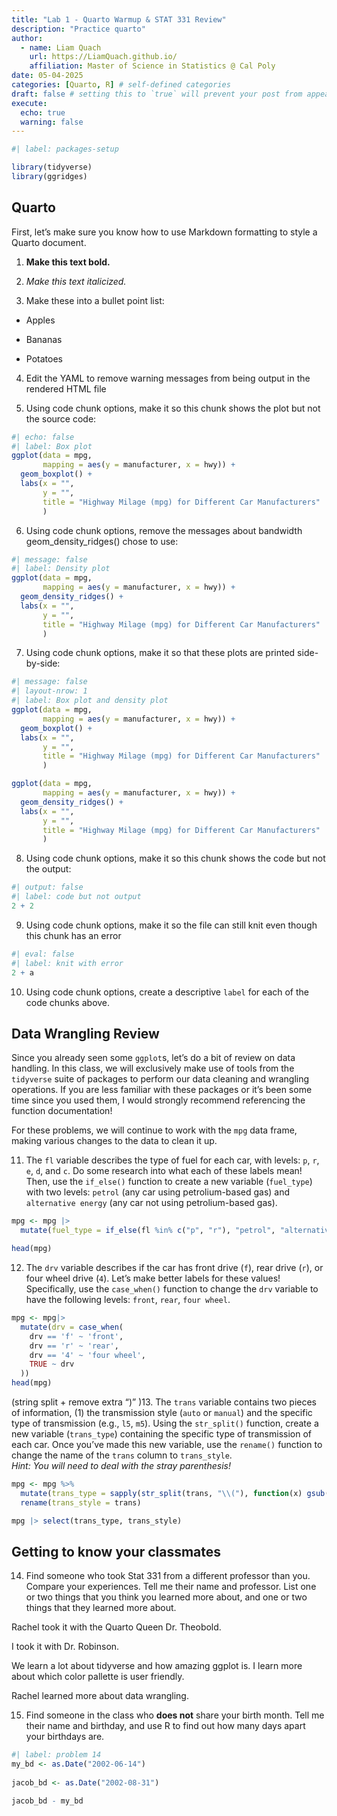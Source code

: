 ```yaml
---
title: "Lab 1 - Quarto Warmup & STAT 331 Review"
description: "Practice quarto"
author:
  - name: Liam Quach
    url: https://LiamQuach.github.io/
    affiliation: Master of Science in Statistics @ Cal Poly
date: 05-04-2025
categories: [Quarto, R] # self-defined categories
draft: false # setting this to `true` will prevent your post from appearing on your listing page until you're ready!
execute: 
  echo: true
  warning: false
---
```


```r
#| label: packages-setup

library(tidyverse)
library(ggridges)
```

## Quarto

First, let's make sure you know how to use Markdown formatting to style a Quarto
document.

1.  **Make this text bold.**

2.  *Make this text italicized.*

3.  Make these into a bullet point list:

-   Apples

-   Bananas

-   Potatoes

4.  Edit the YAML to remove warning messages from being output in the rendered
HTML file

5. Using code chunk options, make it so this chunk shows the plot but not the source code:

```r
#| echo: false
#| label: Box plot
ggplot(data = mpg, 
       mapping = aes(y = manufacturer, x = hwy)) + 
  geom_boxplot() +
  labs(x = "",
       y = "", 
       title = "Highway Milage (mpg) for Different Car Manufacturers"
       )
```

6. Using code chunk options, remove the messages about bandwidth geom_density_ridges() chose to use:

```r
#| message: false
#| label: Density plot
ggplot(data = mpg, 
       mapping = aes(y = manufacturer, x = hwy)) + 
  geom_density_ridges() +
  labs(x = "",
       y = "", 
       title = "Highway Milage (mpg) for Different Car Manufacturers"
       )
```

7. Using code chunk options, make it so that these plots are printed side-by-side:

```r
#| message: false
#| layout-nrow: 1
#| label: Box plot and density plot
ggplot(data = mpg, 
       mapping = aes(y = manufacturer, x = hwy)) + 
  geom_boxplot() +
  labs(x = "",
       y = "", 
       title = "Highway Milage (mpg) for Different Car Manufacturers"
       )

ggplot(data = mpg, 
       mapping = aes(y = manufacturer, x = hwy)) + 
  geom_density_ridges() +
  labs(x = "",
       y = "", 
       title = "Highway Milage (mpg) for Different Car Manufacturers"
       )
```

8. Using code chunk options, make it so this chunk shows the code but not the output:

```r
#| output: false
#| label: code but not output
2 + 2
```

9. Using code chunk options, make it so the file can still knit even though this chunk has an error

```r
#| eval: false
#| label: knit with error
2 + a
```

10. Using code chunk options, create a descriptive `label` for each of the code
chunks above.

## Data Wrangling Review

Since you already seen some `ggplot`s, let's do a bit of review on data 
handling. In this class, we will exclusively make use of tools from the 
`tidyverse` suite of packages to perform our data cleaning and wrangling
operations. If you are less familiar with these packages or it's been some time
since you used them, I would strongly recommend referencing the function 
documentation!  

For these problems, we will continue to work with the `mpg` data frame, making
various changes to the data to clean it up. 

11. The `fl` variable describes the type of fuel for each car, with levels: `p`, 
`r`, `e`, `d`, and `c`. Do some research into what each of these labels mean! 
Then, use the `if_else()` function to create a new variable (`fuel_type`) with
two levels: `petrol` (any car using petrolium-based gas) and 
`alternative energy` (any car not using petrolium-based gas). 

```r
mpg <- mpg |> 
  mutate(fuel_type = if_else(fl %in% c("p", "r"), "petrol", "alternative energy"))

head(mpg)
```

12. The `drv` variable describes if the car has front drive (`f`), rear drive
(`r`), or four wheel drive (`4`). Let's make better labels for these values! 
Specifically, use the `case_when()` function to change the `drv` variable to have
the following levels: `front`, `rear`, `four wheel`. 

```r
mpg <- mpg|> 
  mutate(drv = case_when(
    drv == 'f' ~ 'front',
    drv == 'r' ~ 'rear',
    drv == '4' ~ 'four wheel',
    TRUE ~ drv  
  ))
head(mpg)
```



(string split + remove extra ")" )13. The `trans` variable contains two pieces of information, (1) the
transmission style (`auto` or `manual`) and the specific type of transmission
(e.g., `l5`, `m5`). Using the `str_split()` function, create a new variable
(`trans_type`) containing the specific type of transmission of each car. Once
you've made this new variable, use the `rename()` function to change the name
of the `trans` column to `trans_style`.   
*Hint: You will need to deal with the stray parenthesis!* 

```r
mpg <- mpg %>%
  mutate(trans_type = sapply(str_split(trans, "\\("), function(x) gsub("\\)", "", x[2]))) %>%
  rename(trans_style = trans)

mpg |> select(trans_type, trans_style)
```

## Getting to know your classmates

14. Find someone who took Stat 331 from a different professor than you. Compare
your experiences. Tell me their name and professor. List one or two things that
you think you learned more about, and one or two things that they learned more
about.

Rachel took it with the Quarto Queen Dr. Theobold. 

I took it with Dr. Robinson. 

We learn a lot about tidyverse and how amazing ggplot is. I learn more about which color pallette is user friendly. 

Rachel learned more about data wrangling.

15. Find someone in the class who **does not** share your birth month. Tell me
their name and birthday, and use R to find out how many days apart your
birthdays are.

```r
#| label: problem 14
my_bd <- as.Date("2002-06-14")
  
jacob_bd <- as.Date("2002-08-31")

jacob_bd - my_bd
```

